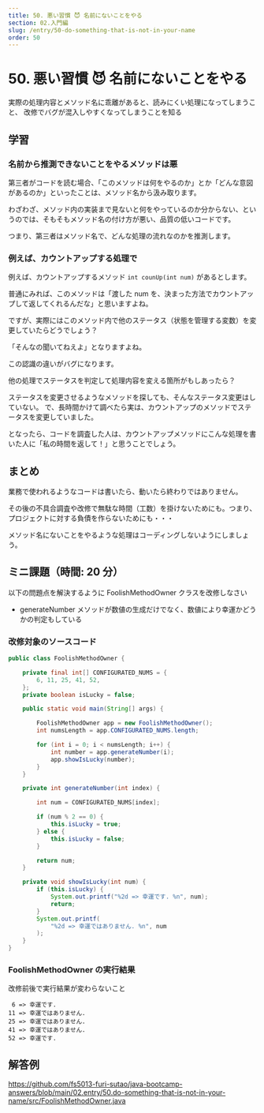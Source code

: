 ```yaml
---
title: 50. 悪い習慣 😈 名前にないことをやる
section: 02.入門編
slug: /entry/50-do-something-that-is-not-in-your-name
order: 50
---
```


# 50. 悪い習慣 😈 名前にないことをやる

<p class="goal">
  実際の処理内容とメソッド名に乖離があると、読みにくい処理になってしまうこと、
  改修でバグが混入しやすくなってしまうことを知る
</p>

## 学習

### 名前から推測できないことをやるメソッドは悪

第三者がコードを読む場合、「このメソッドは何をやるのか」とか「どんな意図があるのか」といったことは、メソッド名から汲み取ります。

わざわざ、メソッド内の実装まで見ないと何をやっているのか分からない、というのでは、そもそもメソッド名の付け方が悪い、品質の低いコードです。

つまり、第三者はメソッド名で、どんな処理の流れなのかを推測します。

### 例えば、カウントアップする処理で

例えば、カウントアップするメソッド `int counUp(int num)` があるとします。

普通にみれば、このメソッドは「渡した num を、決まった方法でカウントアップして返してくれるんだな」と思いますよね。

ですが、実際にはこのメソッド内で他のステータス（状態を管理する変数）を変更していたらどうでしょう？

「そんなの聞いてねえよ」となりますよね。

この認識の違いがバグになります。

他の処理でステータスを判定して処理内容を変える箇所がもしあったら？

ステータスを変更させるようなメソッドを探しても、そんなステータス変更はしていない。
で、長時間かけて調べたら実は、カウントアップのメソッドでステータスを変更していました。

となったら、コードを調査した人は、カウントアップメソッドにこんな処理を書いた人に「私の時間を返して！」と思うことでしょう。

## まとめ

業務で使われるようなコードは書いたら、動いたら終わりではありません。

その後の不具合調査や改修で無駄な時間（工数）を掛けないためにも。つまり、プロジェクトに対する負債を作らないためにも・・・

メソッド名にないことをやるような処理はコーディングしないようにしましょう。

## ミニ課題（時間: 20 分）

以下の問題点を解決するように FoolishMethodOwner クラスを改修しなさい

- generateNumber メソッドが数値の生成だけでなく、数値により幸運かどうかの判定もしている

### 改修対象のソースコード

```java title=src/FoolishMethodOwner.java
public class FoolishMethodOwner {

    private final int[] CONFIGURATED_NUMS = {
        6, 11, 25, 41, 52,
    };
    private boolean isLucky = false;

    public static void main(String[] args) {

        FoolishMethodOwner app = new FoolishMethodOwner();
        int numsLength = app.CONFIGURATED_NUMS.length;

        for (int i = 0; i < numsLength; i++) {
            int number = app.generateNumber(i);
            app.showIsLucky(number);
        }
    }

    private int generateNumber(int index) {

        int num = CONFIGURATED_NUMS[index];

        if (num % 2 == 0) {
            this.isLucky = true;
        } else {
            this.isLucky = false;
        }

        return num;
    }

    private void showIsLucky(int num) {
        if (this.isLucky) {
            System.out.printf("%2d => 幸運です. %n", num);
            return;
        }
        System.out.printf(
            "%2d => 幸運ではありません. %n", num
        );
    }
}
```

### FoolishMethodOwner の実行結果

改修前後で実行結果が変わらないこと

```
 6 => 幸運です.
11 => 幸運ではありません.
25 => 幸運ではありません.
41 => 幸運ではありません.
52 => 幸運です.
```

## 解答例

https://github.com/fs5013-furi-sutao/java-bootcamp-answers/blob/main/02.entry/50.do-something-that-is-not-in-your-name/src/FoolishMethodOwner.java
